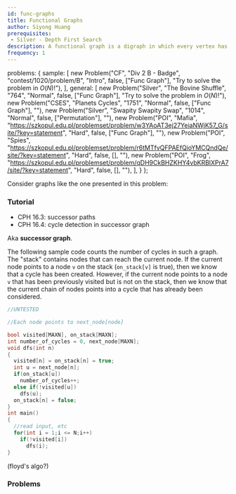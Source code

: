 ```yaml
---
id: func-graphs
title: Functional Graphs
author: Siyong Huang
prerequisites: 
 - Silver - Depth First Search
description: A functional graph is a digraph in which every vertex has exactly one outgoing edge.
frequency: 1
---
```




  problems: {
    sample: [
      new Problem("CF", "Div 2 B - Badge", "contest/1020/problem/B", "Intro", false, ["Func Graph"], "Try to solve the problem in $O(N)$!"),
    ],
    general: [
      new Problem("Silver", "The Bovine Shuffle", "764", "Normal", false, ["Func Graph"], "Try to solve the problem in $O(N)$!"),
      new Problem("CSES", "Planets Cycles", "1751", "Normal", false, ["Func Graph"], ""),
      new Problem("Silver", "Swapity Swapity Swap", "1014", "Normal", false, ["Permutation"], ""),
      new Problem("POI", "Mafia", "https://szkopul.edu.pl/problemset/problem/w3YAoAT3ej27YeiaNWjK57_G/site/?key=statement", "Hard", false, ["Func Graph"], ""),
      new Problem("POI", "Spies", "https://szkopul.edu.pl/problemset/problem/r6tMTfvQFPAEfQioYMCQndQe/site/?key=statement", "Hard", false, [], ""),
      new Problem("POI", "Frog", "https://szkopul.edu.pl/problemset/problem/qDH9CkBHZKHY4vbKRBlXPrA7/site/?key=statement", "Hard", false, [], ""),
    ],
  }
};

Consider graphs like the one presented in this problem:

<problems-list problems={metadata.problems.sample} />

### Tutorial

 - CPH 16.3: successor paths
 - CPH 16.4: cycle detection in successor graph

Aka **successor graph**.

The following sample code counts the number of cycles in such a graph. The "stack" contains nodes that can reach the current node. If the current node points to a node `v` on the stack (`on_stack[v]` is true), then we know that a cycle has been created. However, if the current node points to a node `v` that has been previously visited but is not on the stack, then we know that the current chain of nodes points into a cycle that has already been considered.

```cpp
//UNTESTED

//Each node points to next_node[node]

bool visited[MAXN], on_stack[MAXN];
int number_of_cycles = 0, next_node[MAXN];
void dfs(int n)
{
  visited[n] = on_stack[n] = true;
  int u = next_node[n];
  if(on_stack[u])
    number_of_cycles++;
  else if(!visited[u])
    dfs(u);
  on_stack[n] = false;
}
int main()
{
  //read input, etc
  for(int i = 1;i <= N;i++)
    if(!visited[i])
      dfs(i);
}
```

(floyd's algo?)

### Problems

<problems-list problems={metadata.problems.general} />